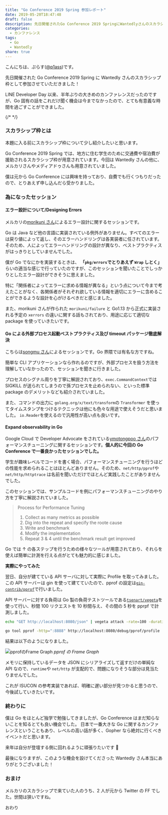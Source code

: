 ```yaml
---
title: "Go Conference 2019 Spring 参加レポート"
date: 2019-05-20T18:47:48
draft: false
description: 先日開催されたGo Conference 2019 SpringにWantedlyさんのスカラシップ枠として参加し、Goに関する話をたくさん聞くことが出来ました。
categories:
  - カンファレンス
tags:
  - Go
  - Wantedly
share: true
---
```



こんにちは、ぷらす([@p1ass](https://twitter.com/p1ass))です。

先日開催された Go Conference 2019 Spring に Wantedly さんのスカラシップ枠として参加させていただきました！

LINE Developer Day 以来、半年ぶりの大きめのカンファレンスだったのですが、Go 固有の話をこれだけ聞く機会は今までなかったので、とても有意義な時間を過ごすことができました。

{/* <!--more--> */}

### スカラシップ枠とは

本題に入る前にスカラシップ枠について少し紹介したいと思います。

Go Conference 2019 Spring では、地方に住む学生のために交通費や宿泊費が援助されるスカラシップ枠が用意されています。今回は Wantedly さんの他に、メルカリさんやメディアドゥさんも用意されていました。

<ExLinkCard url="https://gocon.connpass.com/event/124530" />

僕は元から Go Conference には興味を持っており、自費でも行くつもりだったので、とりあえず申し込んだら受かりました。

<ExLinkCard url="https://www.wantedly.com/projects/302608" />

### 為になったセッション

#### エラー設計について/Designing Errors

メルカリの[morikuni さん](https://twitter.com/inukirom)によるエラー設計に関するセッションです。

<ExLinkCard url="https://docs.google.com/presentation/d/1JIdZ4IVW2D3kEFUtWSvHNes3r3ykojGuUAQAnhmEVs0/edit#slide=id.g4204ea1550_1_336" />

Go は Java など他の言語に実装されている例外がありません。すべてのエラーは戻り値によって返し、そのエラーハンドリングは各実装者に任されています。そのため、人によってエラーハンドリングの設計が異なり、ベストプラクティスがはっきりとしていませんでした。

僕が Go でなにかを実装するときは、 **「`pkg/errors`でとりあえず `Wrap` しとく」** らいの適当な感じで行っていたのですが、このセッションを聞いたことでしっかりとしたエラー設計ができそうに思えました。

特に「関係者によってエラーに求める情報が異なる」という点について今まで考えたことがなく、各関係者がそれぞれ欲している情報を適切にエラーに含めることができるような設計を心がけるべきだと感じました。

また、morikuni さんが作られた `morikuni/failure` と Go1.13 から正式に実装される予定の `xerrors` の違いに関する話もされており、用途に応じて適切な package を使っていきたいです。

<ExLinkCard url="https://github.com/morikuni/failure" />

#### Go による外部プロセス起動ベストプラクティス及び timeout パッケージ徹底解決

こちらは[songmu さん](https://twitter.com/songmu)によるセッションです。Go 界隈では有名な方ですね。

<ExLinkCard url="http://songmu.github.io/slides/gocon2019-spring" />

簡単な CLI アプリケーションなら作れるのですが、外部プロセスを扱う方法を理解していなかったので、セッションを聞きに行きました。

プロセスのシグナル周りを丁寧に解説されており、`exec.CommandContext`では SIGKILL が送られてしまうので孫プロセスを止められない、といった標準 package のデメリットなども紹介されていました。

また、コマンドの出力に `golang.org/x/text/transform`の `Transformer` を使ってタイムスタンプをつけるテクニックは他にも色々な用途で使えそうだと思いました。
`io.Reader`を使えるので汎用性が高い点も良いです。

#### Expand observability in Go

Google Cloud で Developer Advocate をされている[ymotongpoo さん](https://twitter.com/ymotongpoo)のパフォーマンスチューニングに関するセッションです。**個人的に今回の Go Conference で一番良かったセッションでした。**

<ExLinkCard url="https://docs.google.com/presentation/d/e/2PACX-1vRiua4UZzSEGuS-IIHLjwEA9VpQda8eo_z59AYSd5z8oFm7t5cjM6Jrxh3XqMLjQ6dM13WBtUd7IEH7/pub?slide=id.g405a9dc47b_0_0" />

学生が趣味レベルでコードを書く場合、パフォーマンスチューニングを行うほどの性能を求められることはほとんどありません。そのため、`net/http/pprof`や `net/http/httptrace` は名前を聞いただけでほとんど実践したことがありませんでした。

このセッションでは、サンプルコードを例にパフォーマンスチューニングのやり方を丁寧に解説されていました。

> Process for Performance Tuning
>
> 1. Collect as many metrics as possible
> 2. Dig into the repeat and specify the roote cause
> 3. Write and benchmark
> 4. Modify the implementation
> 5. Repeat 3 & 4 until the benchmark result get improved

Go では ↑ の各ステップを行うための様々なツールが用意されており、それらを使えば簡単に計測を行える点がとても魅力的に感じました。

**実際にやってみた**

翌日、自分が建てている API サーバに対して実際に Profile を取ってみました。
この API サーバーは gin を使って建てていたので、pprof の設定は[`gin-contrib/pprof`](https://github.com/gin-contrib/pprof)で行いました。

API サーバーに対する負荷は Go 製の負荷テストツールである[`tsenart/vegeta`](https://github.com/tsenart/vegeta)を使って行い、秒間 100 リクエストを 10 秒間与え、その間の 5 秒を pprpf で計測しました。

```bash
echo "GET http://localhost:8080/json" | vegeta attack -rate=100 -duration=10s | tee result.bin
```

```bash
go tool pprof -http=":8888" http://localhost:8080/debug/pprof/profile
```

結果は以下のようになりました。

![pprofのFrame Graph](./pprof.png)
_pprof の Frame Graph_

メモリに保持しているデータを JSON にシリアライズして返すだけの単純な API なので、`runtime`や `net/http` が支配的で、問題になりそうな部分は見当たりませんでした。

これが ISUCON の参考実装であれば、明確に遅い部分が見つかると思うので、今後試していきたいです。

### 終わりに

僕は Go をほとんど独学で勉強してきましたが、Go Conference はまだ知らないことを知るとても良い機会でした。
日本で一番大きな Go に関するカンファレンスということもあり、レベルの高い話が多く、Gopher なら絶対に行くべきイベントだと思います。

来年は自分が登壇する側に回れるように頑張りたいです 💪

最後になりますが、このような機会を設けてくださった Wantedly さん本当にありがとうございました！

### おまけ

<Twitter url="https://twitter.com/p1ass/status/1129568723424096256" />

<Twitter url="https://twitter.com/p1ass/status/1129581700835504128" />

メルカリのスカラシップで来ていた人のうち、2 人が元から Twitter の FF でした。世間は狭いですね。

<Twitter url="https://twitter.com/p1ass/status/1129532777244741632" />

おわり

```

```
